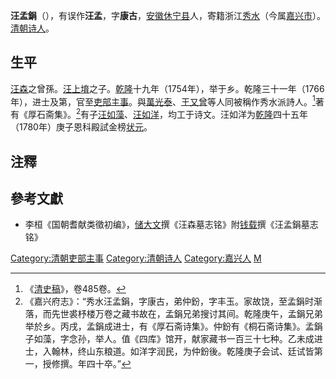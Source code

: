 '''汪孟鋗'''（{{bd|1721年||1780年|catIdx=W汪}}），有误作'''汪孟'''，字'''康古'''，[[安徽|安徽]][[休宁县|休宁县]]人，寄籍浙江[[秀水縣|秀水]]（今属[[嘉兴市|嘉兴市]]）。[[清朝|清朝]][[诗人|诗人]]。

== 生平 ==
[[汪森|汪森]]之曾孫。[[汪上堉|汪上堉]]之子。[[乾隆|乾隆]]十九年（1754年），举于乡。乾隆三十一年（1766年），进士及第，官至[[吏部|吏部]][[主事|主事]]。與[[萬光泰|萬光泰]]、[[王又曾|王又曾]]等人同被稱作秀水派詩人。<ref>《[[清史稿|清史稿]]》，卷485卷。</ref>著有《厚石斋集》。<ref>《嘉兴府志》：“秀水汪孟鋗，字康古，弟仲鈖，字丰玉。家故饶，至孟鋗时渐落，而先世裘杼楼万卷之藏书故在，孟鋗兄弟搜讨其间。乾隆庚午，孟鋗兄弟举於乡。丙戌，孟鋗成进士，有《厚石斋诗集》。仲鈖有《桐石斋诗集》。孟鋗子如藻，字念孙，举人。值《四库》馆开，献家藏书一百三十七种。乙未成进士，入翰林，终山东粮道。如洋字润民，为仲鈖後。乾隆庚子会试、廷试皆第一，授修撰。年四十卒。” </ref>有子[[汪如藻|汪如藻]]、[[汪如洋|汪如洋]]，均工于诗文。汪如洋为[[乾隆|乾隆]]四十五年（1780年）庚子恩科殿試金榜[[状元|状元]]。

==注釋==
{{reflist}}

==參考文獻==
* 李桓《国朝耆献类徵初编》，[[储大文|储大文]]撰《汪森墓志铭》附[[钱载|钱载]]撰《汪孟鋗墓志铭》

{{乾隆三十一年丙戌科殿試金榜}}
{{DEFAULTSORT:Wang汪}}
[[Category:清朝吏部主事|Category:清朝吏部主事]]
[[Category:清朝诗人|Category:清朝诗人]]
[[Category:嘉兴人|Category:嘉兴人]]
[[Category:汪姓|M]]